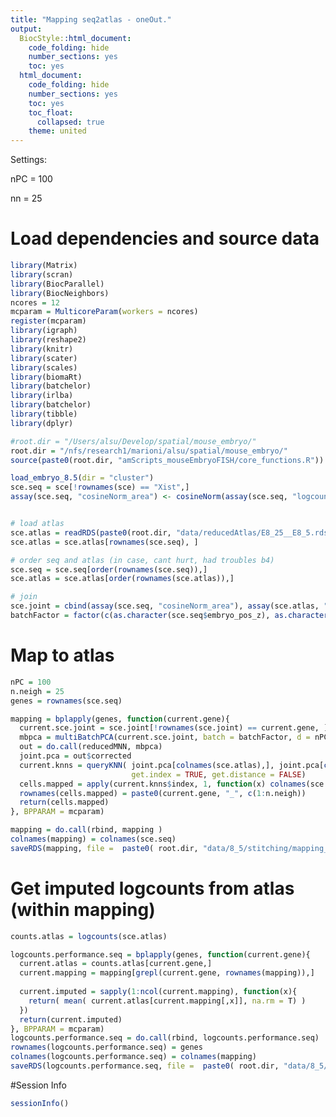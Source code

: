 ```yaml
---
title: "Mapping seq2atlas - oneOut."
output:
  BiocStyle::html_document:
    code_folding: hide
    number_sections: yes
    toc: yes  
  html_document:
    code_folding: hide
    number_sections: yes
    toc: yes
    toc_float:
      collapsed: true
    theme: united
---
```


Settings:

nPC = 100

nn = 25

# Load dependencies and source data

```r

library(Matrix)
library(scran)
library(BiocParallel)
library(BiocNeighbors)
ncores = 12
mcparam = MulticoreParam(workers = ncores)
register(mcparam)
library(igraph)
library(reshape2)
library(knitr)
library(scater)
library(scales)
library(biomaRt)
library(batchelor)
library(irlba)
library(batchelor)
library(tibble)
library(dplyr)

#root.dir = "/Users/alsu/Develop/spatial/mouse_embryo/"
root.dir = "/nfs/research1/marioni/alsu/spatial/mouse_embryo/"
source(paste0(root.dir, "amScripts_mouseEmbryoFISH/core_functions.R"))

load_embryo_8.5(dir = "cluster")
sce.seq = sce[!rownames(sce) == "Xist",]
assay(sce.seq, "cosineNorm_area") <- cosineNorm(assay(sce.seq, "logcounts_area"))


# load atlas 
sce.atlas = readRDS(paste0(root.dir, "data/reducedAtlas/E8_25__E8_5.rds"))
sce.atlas = sce.atlas[rownames(sce.seq), ]

# order seq and atlas (in case, cant hurt, had troubles b4)
sce.seq = sce.seq[order(rownames(sce.seq)),]
sce.atlas = sce.atlas[order(rownames(sce.atlas)),]

# join
sce.joint = cbind(assay(sce.seq, "cosineNorm_area"), assay(sce.atlas, "cosineNorm"))
batchFactor = factor(c(as.character(sce.seq$embryo_pos_z), as.character(sce.atlas$sample)))


```

# Map to atlas

```r

nPC = 100
n.neigh = 25
genes = rownames(sce.seq)

mapping = bplapply(genes, function(current.gene){
  current.sce.joint = sce.joint[!rownames(sce.joint) == current.gene, ]
  mbpca = multiBatchPCA(current.sce.joint, batch = batchFactor, d = nPC)
  out = do.call(reducedMNN, mbpca)
  joint.pca = out$corrected
  current.knns = queryKNN( joint.pca[colnames(sce.atlas),], joint.pca[colnames(sce.seq),], k = n.neigh, 
                           get.index = TRUE, get.distance = FALSE)
  cells.mapped = apply(current.knns$index, 1, function(x) colnames(sce.atlas)[x])
  rownames(cells.mapped) = paste0(current.gene, "_", c(1:n.neigh))
  return(cells.mapped)
}, BPPARAM = mcparam)

mapping = do.call(rbind, mapping )
colnames(mapping) = colnames(sce.seq)
saveRDS(mapping, file =  paste0( root.dir, "data/8_5/stitching/mapping_seq2atlas.rds"))

```

# Get imputed logcounts from atlas (within mapping)

```r

counts.atlas = logcounts(sce.atlas)

logcounts.performance.seq = bplapply(genes, function(current.gene){
  current.atlas = counts.atlas[current.gene,]
  current.mapping = mapping[grepl(current.gene, rownames(mapping)),]
  
  current.imputed = sapply(1:ncol(current.mapping), function(x){
    return( mean( current.atlas[current.mapping[,x]], na.rm = T) )
  })
  return(current.imputed)
}, BPPARAM = mcparam)
logcounts.performance.seq = do.call(rbind, logcounts.performance.seq)
rownames(logcounts.performance.seq) = genes
colnames(logcounts.performance.seq) = colnames(mapping)
saveRDS(logcounts.performance.seq, file =  paste0( root.dir, "data/8_5/stitching/logcounts_performance_seq.rds"))

```


#Session Info

```r

sessionInfo()

```
